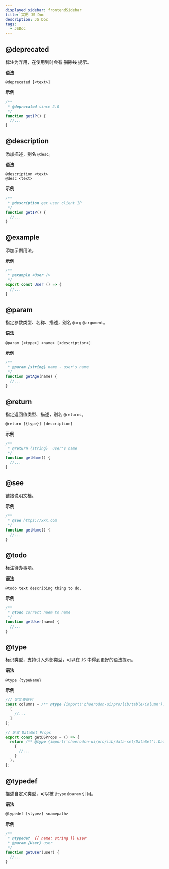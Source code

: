 ```yaml
---
displayed_sidebar: frontendSidebar
title: 实用 JS Doc
description: JS Doc
tags:
  - JSDoc
---
```


<Author cost={3} publish="2023-6-12 5:55:20" update="2023-11-2 11:48" />

## @deprecated

标注为弃用，在使用到时会有 ~~删除线~~ 提示。

**语法**

```jsdoc
@deprecated [<text>]
```

**示例**

```js
/**
 * @deprecated since 2.0
 */
function getIP() {
  //...
}
```

## @description

添加描述，别名 `@desc`。

**语法**

```jsdoc
@description <text>
@desc <text>
```

**示例**

```js
/**
 * @description get user client IP
 */
function getIP() {
  //...
}
```

## @example

添加示例用法。

**示例**

```js
/**
 * @example <User />
 */
export const User () => {
  //...
}
```

## @param

指定参数类型、名称、描述，别名 `@arg` `@argument`。

**语法**

```jsdoc
@param [<type>] <name> [<description>]
```

**示例**

```js
/**
 * @param {string} name - user's name
 */
function getAge(name) {
  //...
}
```

## @return

指定返回值类型、描述，别名 `@returns`。

```jsdoc
@return [{type}] [description]
```

**示例**

```js
/**
 * @return {string}  user's name
 */
function getName() {
  //...
}
```

## @see

链接说明文档。

**示例**

```js
/**
 * @see https://xxx.com
 */
function getName() {
  //...
}
```

## @todo

标注待办事项。

**语法**

```jsdoc
@todo text describing thing to do.
```

**示例**

```js
/**
 * @todo correct naem to name
 */
function getUser(naem) {
  //...
}
```

## @type

标识类型，支持引入外部类型，可以在 `JS` 中得到更好的语法提示。

**语法**

```jsdoc
@type {typeName}
```

**示例**

```js
/// 定义表格列
const columns = /** @type {import('choerodon-ui/pro/lib/table/Column').ColumnProps[]} */ (
  [
    //...
  ]
);

// 定义 DataSet Props
export const getDSProps = () => {
  return /** @type {import('choerodon-ui/pro/lib/data-set/DataSet').DataSetProps} */ (
    {
      //...
    }
  );
};
```

## @typedef

描述自定义类型，可以被 `@type` `@param` 引用。

**语法**

```jsdoc
@typedef [<type>] <namepath>
```

**示例**

```js
/**
 * @typedef  {{ name: string }} User
 * @param {User} user
 */
function getUser(user) {
  //...
}
```
